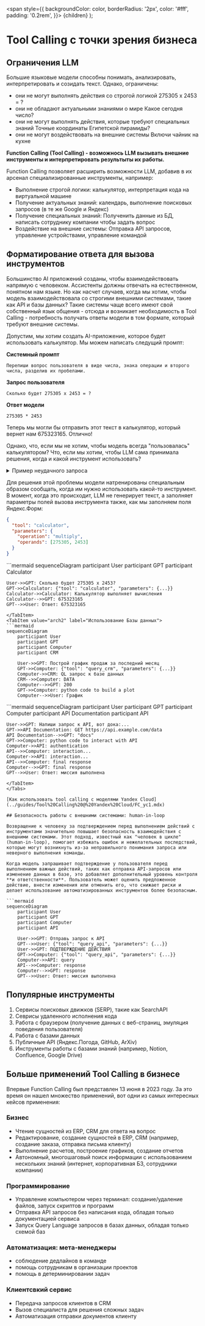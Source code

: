 
  <span
    style={{
      backgroundColor: color,
      borderRadius: '2px',
      color: '#fff',
      padding: '0.2rem',
    }}>
    {children}
  </span>
);

# Tool Calling с точки зрения бизнеса

## Ограничения LLM

Большие языковые модели способны понимать, анализировать, интерпретировать и созидать текст. Однако, ограничены:
* они не могут выполнять действия со строгой логикой <Highlight color="#800000">275305 x 2453 = ?</Highlight>
* они не обладают актуальными знаниями о мире <Highlight color="#800000">Какое сегодня число?</Highlight>
* они не могут выполнять действия, которые требуют специальных знаний <Highlight color="#800000">Точные координаты Египетской пирамиды?</Highlight>
* они не могут воздействовать на внешние системы <Highlight color="#800000">Включи чайник на кухне</Highlight>

**Function Calling (Tool Calling) - возможнось LLM вызывать внешние инструменты и интерпретировать результыты их работы.**

Function Calling позволяет расширить возможности LLM, добавив в их арсенал специализированные инструменты, например:
* Выполнение строгой логики: калькулятор, интерпретация кода на виртуальной машине
* Получение актуальных знаний: календарь, выполнение поисковых запросов (в те же Google и Яндекс)
* Получение специальных знаний: Полученить данные из БД, написать сотруднику компании чтобы задать вопрос
* Воздействие на внешние системы: Отправка API запросов, управление устройствами, управление командой

## Форматирование ответа для вызова инструментов

Большинство AI приложений созданы, чтобы взаимодействовать напрямую с человеком. Ассистенты должны отвечать на естественном, понятном нам языке. Но как насчет случаев, когда мы хотим, чтобы модель взаимодействовала со строгими внешними системами, такие как API и базы данных? Такие системы чаще всего имеют свой собственный язык общения - отсюда и возникает необходимость в Tool Calling - потребность получать ответы модели в том формате, который требуют внешние системы.

Допустим, мы хотим создать AI-приложение, которое будет использовать калькулятор. Мы можем написать следущий промпт:

**Системный промпт**
```
Перепиши вопрос пользователя в виде числа, знака операции и второго числа, разделив их пробелами.
```
**Запрос пользователя**
```
Сколько будет 275305 x 2453 = ?
```
**Ответ модели**
```
275305 * 2453
```
Теперь мы могли бы отправить этот текст в калькулятор, который вернет нам 675323165. Отлично!

Однако, что, если мы не хотим, чтобы модель всегда "пользовалась" калькулятором? Что, если мы хотим, чтобы LLM сама принимала решения, когда и какой инструмент использовать?

<details>
  <summary>Пример неудачного запроса</summary>

  **Системный промпт**
    ```
    Перепиши вопрос пользователя в виде числа, знака операции и второго числа, разделив их пробелами.
    ```
    **Запрос пользователя**
    ```
    Кто сейчас император Японии?
    ```
    **Ответ модели**
    ```
    0 $?$ 1
    ```
</details>

Для решения этой проблемы модели натренированы специальным образом сообщать, когда им нужно использовать какой-то инструмент. 
В момент, когда это происходит, LLM не генерирует текст, а заполняет параметры полей вызова инструмента также, как мы заполняем поля Яндекс.Форм:
```json
{
  "tool": "calculator",
  "parameters": {
    "operation": "multiply",
    "operands": [275305, 2453]
  }
}
```

<Tabs>
<TabItem value="arch1" label="Калькулятор">
```mermaid
sequenceDiagram
    participant User
    participant GPT
    participant Calculator

    User->>GPT: Сколько будет 275305 x 2453?
    GPT->>Calculator: {"tool": "calculator", "parameters": {...}}
    Calculator->>Calculator: Калькулятор выполняет вычисления
    Calculator-->>GPT: 675323165
    GPT-->>User: Ответ: 675323165
```
</TabItem>
<TabItem value="arch2" label="Использование Базы данных">
```mermaid
sequenceDiagram
    participant User
    participant GPT
    participant Computer
    participant CRM

    User->>GPT: Построй график продаж за последний месяц
    GPT->>Computer: {"tool": "query_crm", "parameters": {...}}
    Computer->>CRM: QL запрос к базе данных
    CRM-->>Computer: DATA
    Computer-->>GPT: 200
    GPT->>Computer: python code to build a plot
    Computer-->>User: График
```
</TabItem>
<TabItem value="arch3" label="Использование API без кода">
```mermaid
sequenceDiagram
    participant User
    participant GPT
    participant Computer
    participant API Documentation
    participant API

    User->>GPT: Напиши запрос к API, вот дока:...
    GPT->>API Documentation: GET https://api.example.com/data
    API Documentation-->>GPT: "docs"
    GPT->>Computer: python code to interact with API
    Computer->>API: authentication
    API-->>Computer: interaction...
    Computer->>API: interaction...
    API-->>Computer: final response
    Computer-->>GPT: final response
    GPT-->>User: Ответ: миссия выполнена
```
</TabItem>
</Tabs>

[Как использовать tool calling с моделями Yandex Cloud](../guides/Tool%20Calling%20@%20Yandex%20Cloud/FC_yc1.mdx)

## Безопасность работы с внешними системами: human-in-loop

Возвращение к человеку за подтверждением перед выполнением действий с инструментами значительно повышает безопасность взаимодействия с внешними системами. Этот подход, известный как "человек в цикле" (human-in-loop), помогает избежать ошибок и нежелательных последствий, которые могут возникнуть из-за неправильного понимания запроса или неверного выполнения команды.

Когда модель запрашивает подтверждение у пользователя перед выполнением важных действий, таких как отправка API-запросов или изменение данных в базе, это добавляет дополнительный уровень контроля **и ответственности**. Пользователь может оценить предложенное действие, внести изменения или отменить его, что снижает риски и делает использование автоматизированных инструментов более безопасным.

```mermaid
sequenceDiagram
    participant User
    participant GPT
    participant Computer
    participant API

    User->>GPT: Отправь запрос к API
    GPT-->>User: {"tool": "query_api", "parameters": {...}}
    User->>GPT: ПОДТВЕРЖДЕНИЕ ДЕЙСТВИЯ
    GPT->>Computer: {"tool": "query_api", "parameters": {...}}
    Computer->>API: query
    API-->>Computer: response
    Computer-->>GPT: response
    GPT-->>User: Ответ: миссия выполнена
```
## Популярные инструменты

1. Сервисы поисковых движков (SERP), такие как SearchAPI
2. Севрисы удаленного исполнения кода
3. Работа с браузером (получение данных с веб-страниц, эмуляция поведения пользователя)
4. Работа с базами данных
5. Публичные API (Яндекс.Погода, GitHub, ArXiv)
6. Инструменты работы с базами знаний (например, Notion, Confluence, Google Drive)

## Больше применений Tool Calling в бизнесе

Впервые Function Calling был представлен 13 июня в 2023 году. За это время он нашел множество применений, вот одни из самых интересных кейсов применения:

### Бизнес
* Чтение сущностей из ERP, CRM для ответа на вопрос
* Редактирование, создание сущностей в ERP, CRM (например, создание заказа, отправка письма клиенту)
* Выполнение расчетов, построение графиков, создание отчетов
* Автономный, многошаговый поиск информации с использованием нескольких знаний (интернет, корпоративная БЗ, сотрудники компании)

### Программирование
* Управление компьютером через терминал: создание/удаление файлов, запуск скриптов и программ
* Отправка API запросов без написания кода, обладая только документацией сервиса
* Запуск Query Language запросов в базах данных, обладая только схемой баз

### Автоматизация: мета-менеджеры
* соблюдение дедлайнов в команде
* помощь сотрудникам в организации проектов
* помощь в детерминировании задач

### Клиентсвкий сервис
* Передача запросов клиентов в CRM
* Вызов специалиста для решения сложных задач
* Автоматизация отправки документов клиенту

